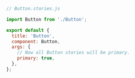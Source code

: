 ```js
// Button.stories.js

import Button from './Button';

export default {
  title: 'Button',
  component: Button,
  args: {
    // Now all Button stories will be primary.
    primary: true,
  },
};
```
